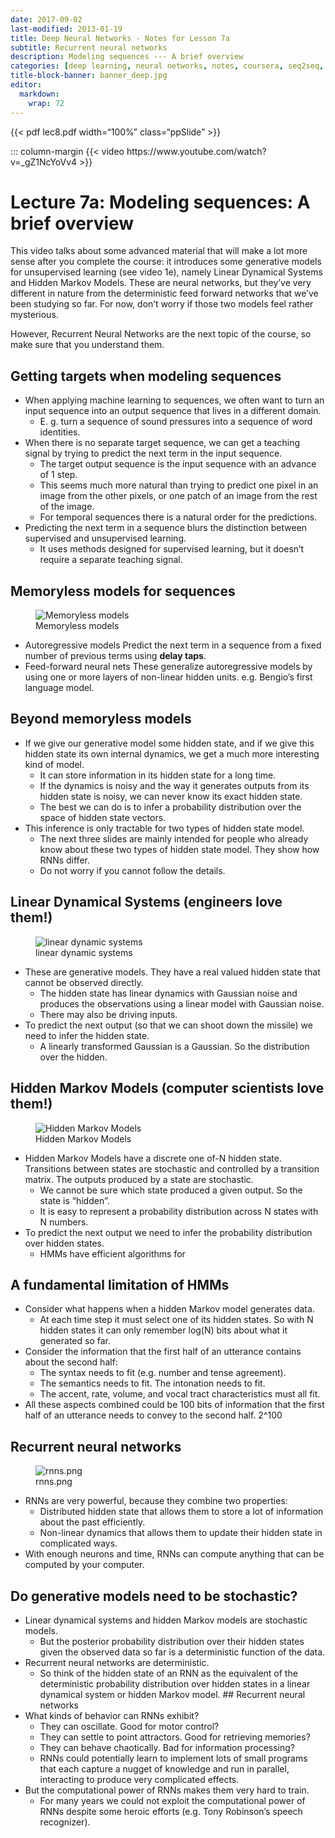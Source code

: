 ```yaml
---
date: 2017-09-02
last-modified: 2013-01-19
title: Deep Neural Networks - Notes for Lesson 7a
subtitle: Recurrent neural networks
description: Modeling sequences --- A brief overview 
categories: [deep learning, neural networks, notes, coursera, seq2seq, RNNs, LSTM] 
title-block-banner: banner_deep.jpg
editor: 
  markdown: 
    wrap: 72
---
```


```{=html}
<style>
.a4paper {margin: 0; aspect-ratio: 1 / 1.41;}
.letterpaper  {margin: 0; aspect-ratio: 22 / 17;}
.ppSlide {margin: 0; aspect-ratio: 22 / 13;}
</style>
```

{{< pdf lec8.pdf width="100%" class="ppSlide" >}}

::: column-margin
{{< video https://www.youtube.com/watch?v=_gZ1NcYoVv4 >}}



# Lecture 7a: Modeling sequences: A brief overview 

This video talks about some advanced material that will make a lot more sense after you complete the course: it introduces some generative models for unsupervised learning (see video 1e), namely Linear Dynamical Systems and Hidden Markov Models. These are neural networks, but they've very different in nature from the deterministic feed forward networks that we've been studying so far. For now, don't worry if those two models feel rather mysterious. 

However, Recurrent Neural Networks are the next topic of the course, so make sure that you understand them. 

## Getting targets when modeling sequences

- When applying machine learning to sequences, we often want to turn an input sequence into an output sequence that lives in a different domain.
  - E. g. turn a sequence of sound pressures into a sequence of word identities.
- When there is no separate target sequence, we can get a teaching signal by trying to predict the next term in the input sequence.
  - The target output sequence is the input sequence with an advance of 1 step.
  - This seems much more natural than trying to predict one pixel in an image from the other pixels, or one patch of an image from the rest of the image.
  - For temporal sequences there is a natural order for the predictions.
- Predicting the next term in a sequence blurs the distinction between supervised and unsupervised learning.
  - It uses methods designed for supervised learning, but it doesn’t require a separate teaching signal.

## Memoryless models for sequences

::: column-margin
![Memoryless models](memoryless_models.png)
:::

- Autoregressive models Predict the next term in a sequence from a fixed number of previous terms using **delay taps**.
- Feed-forward neural nets These generalize autoregressive models by using one or more layers of non-linear hidden units. e.g. Bengio's first language model. 


## Beyond memoryless models

- If we give our generative model some hidden state, and if we give this hidden state its own internal dynamics, we get a much more interesting kind of model.
  - It can store information in its hidden state for a long time.
  - If the dynamics is noisy and the way it generates outputs from its hidden state is noisy, we can never know its exact hidden state.
  - The best we can do is to infer a probability distribution over the space of hidden state vectors.
- This inference is only tractable for two types of hidden state model. 
  - The next three slides are mainly intended for people who already know about these two types of hidden state model. They show how RNNs differ.
  - Do not worry if you cannot follow the details. 


## Linear Dynamical Systems (engineers love them!)

![linear dynamic systems](linear_dynamic_systems.png)

- These are generative models. They have a real valued hidden state that cannot be observed directly.
  - The hidden state has linear dynamics with Gaussian noise and produces the observations using a linear model with Gaussian noise.
  - There may also be driving inputs.
- To predict the next output (so that we can shoot down the missile) we need to infer the hidden state.
  - A linearly transformed Gaussian is a Gaussian. So the distribution over the hidden.

## Hidden Markov Models (computer scientists love them!)

![Hidden Markov Models](hmm.png)

- Hidden Markov Models have a discrete one of-N hidden state. Transitions between states are stochastic and controlled by a transition matrix. The outputs produced by a state are stochastic.
  - We cannot be sure which state produced a given output. So the state is “hidden”.
  - It is easy to represent a probability distribution across N states with N numbers.
- To predict the next output we need to infer the probability distribution over hidden states.
  - HMMs have efficient algorithms for


## A fundamental limitation of HMMs

- Consider what happens when a hidden Markov model generates data.
  - At each time step it must select one of its hidden states. So with N hidden states it can only remember log(N) bits about what it generated so far.
- Consider the information that the first half of an utterance contains about the second half:
  - The syntax needs to fit (e.g. number and tense agreement).
  - The semantics needs to fit. The intonation needs to fit.
  - The accent, rate, volume, and vocal tract characteristics must all fit.
- All these aspects combined could be 100 bits of information that the first half of an utterance needs to convey to the second half. 2^100

## Recurrent neural networks

![rnns.png](rnns.png)

- RNNs are very powerful, because they combine two properties:
  - Distributed hidden state that allows them to store a lot of information about the past efficiently.
  - Non-linear dynamics that allows them to update their hidden state in complicated ways.
- With enough neurons and time, RNNs can compute anything that can be computed by your computer.


## Do generative models need to be stochastic?

- Linear dynamical systems and hidden Markov models are stochastic models.
  - But the posterior probability distribution over their hidden states given the observed data so far is a deterministic function of the data.
- Recurrent neural networks are deterministic. 
  - So think of the hidden state of an RNN as the equivalent of the deterministic probability distribution over hidden states in a linear dynamical system or hidden Markov model. 
## Recurrent neural networks

- What kinds of behavior can RNNs exhibit?
  - They can oscillate. Good for motor control?
  - They can settle to point attractors. Good for retrieving memories?
  - They can behave chaotically. Bad for information processing?
  - RNNs could potentially learn to implement lots of small programs that each capture a nugget of knowledge and run in parallel, interacting to produce very complicated effects.
- But the computational power of RNNs makes them very hard to train.
  - For many years we could not exploit the computational power of RNNs despite some heroic efforts (e.g. Tony Robinson’s speech recognizer). 
